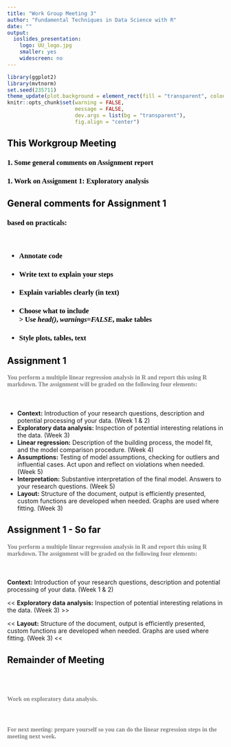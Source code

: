 ```yaml
---
title: "Work Group Meeting 3"
author: "Fundamental Techniques in Data Science with R"
date: ""
output:
  ioslides_presentation:
    logo: UU_logo.jpg
    smaller: yes
    widescreen: no
---
```


<style>
h2{
  color: black;
}

h3{
  color: black;
  font-family: "Rockwell";
  text-align: left;
}

h4{
  color: grey;
  font-family: "Rockwell";
  text-align: left;
}

.forceBreak { -webkit-column-break-after: always; break-after: column; }

#centertext{
color: black;
text-align: center;
font-size: 35px; 
line-height:1.5em;
}

#othertext{
color: black;
text-align: left;
font-size: 20px; 
line-height:1.5em;
}

#thirdtext{
color: black;
text-align: left;
font-size: 28px; 
line-height:1em;
}


</style>

```r
library(ggplot2)
library(mvtnorm)
set.seed(235711)
theme_update(plot.background = element_rect(fill = "transparent", colour = NA))
knitr::opts_chunk$set(warning = FALSE, 
                      message = FALSE, 
                      dev.args = list(bg = "transparent"), 
                      fig.align = "center")
```


## This Workgroup Meeting

<h3> 1\. Some general comments on Assignment report </h3>
<h3> 1\. Work on Assignment 1: Exploratory analysis </h3>


## General comments for Assignment 1

<h3> based on practicals: </h3>

<br>

<h3> - Annotate code </h3>
<h3> - Write text to explain your steps </h3>
<h3> - Explain variables clearly (in text) </h3>
<h3> - Choose what to include <br> <tab> \> Use *head()*, *warnings=FALSE*, make tables </h3>
<h3> - Style plots, tables, text </h3>

## Assignment 1

<h4>You perform a multiple linear regression analysis in R and report this using R markdown. The assignment will be graded on the following four elements:</h4><br>

-	<b>Context:</b> Introduction of your research questions, description and potential processing of your data. (Week 1 & 2) 
- <b>Exploratory data analysis:</b> Inspection of potential interesting relations in the data. (Week 3)
-	<b>Linear regression:</b> Description of the building process, the model fit, and the model comparison procedure. (Week 4)
-	<b>Assumptions:</b> Testing of model assumptions, checking for outliers and influential cases. Act upon and reflect on violations when needed. (Week 5)
-	<b>Interpretation:</b> Substantive interpretation of the final model. Answers to your research questions. (Week 5)
-	<b>Layout:</b> Structure of the document, output is efficiently presented, custom functions are developed when needed. Graphs are used where fitting. (Week 3)


## Assignment 1 - So far

<h4>You perform a multiple linear regression analysis in R and report this using R markdown. The assignment will be graded on the following four elements:</h4><br>

<b>Context:</b> Introduction of your research questions, description and potential processing of your data. (Week 1 & 2) <br>

\<\< <b>Exploratory data analysis:</b> Inspection of potential interesting relations in the data. (Week 3) \>\>

\<\< <b>Layout:</b> Structure of the document, output is efficiently presented, custom functions are developed when needed. Graphs are used where fitting. (Week 3) \<\<

## Remainder of Meeting

<br><br>
<h4> Work on exploratory data analysis. </h4>

<br>
<h4> For next meeting: prepare yourself so you can do the linear regression steps in the meeting next week. </h4>

